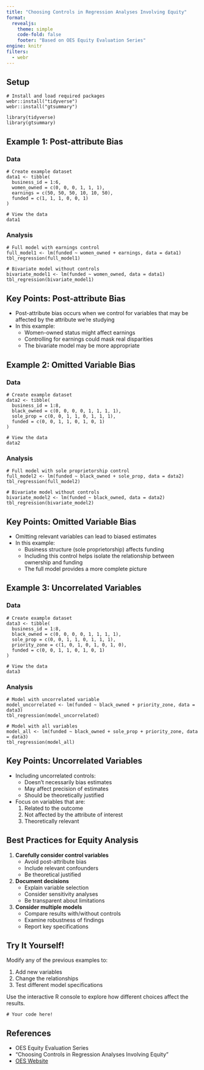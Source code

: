 ```yaml
---
title: "Choosing Controls in Regression Analyses Involving Equity"
format: 
  revealjs:
    theme: simple
    code-fold: false
    footer: "Based on OES Equity Evaluation Series"
engine: knitr
filters:
  - webr
---
```


## Setup {.smaller}

```webr-r
# Install and load required packages
webr::install("tidyverse")
webr::install("gtsummary")

library(tidyverse)
library(gtsummary)
```

## Example 1: Post-attribute Bias

::: {.panel-tabset}

### Data

```webr-r
# Create example dataset
data1 <- tibble(
  business_id = 1:6,
  women_owned = c(0, 0, 0, 1, 1, 1),
  earnings = c(50, 50, 50, 10, 10, 50),
  funded = c(1, 1, 1, 0, 0, 1)
)

# View the data
data1
```

### Analysis {.smaller}

```webr-r
# Full model with earnings control
full_model1 <- lm(funded ~ women_owned + earnings, data = data1)
tbl_regression(full_model1)

# Bivariate model without controls
bivariate_model1 <- lm(funded ~ women_owned, data = data1)
tbl_regression(bivariate_model1)
```

:::

## Key Points: Post-attribute Bias

- Post-attribute bias occurs when we control for variables that may be affected by the attribute we're studying
- In this example:
  - Women-owned status might affect earnings
  - Controlling for earnings could mask real disparities
  - The bivariate model may be more appropriate

## Example 2: Omitted Variable Bias

::: {.panel-tabset}

### Data

```webr-r
# Create example dataset
data2 <- tibble(
  business_id = 1:8,
  black_owned = c(0, 0, 0, 0, 1, 1, 1, 1),
  sole_prop = c(0, 0, 1, 1, 0, 1, 1, 1),
  funded = c(0, 0, 1, 1, 0, 1, 0, 1)
)

# View the data
data2
```

### Analysis {.smaller}

```webr-r
# Full model with sole proprietorship control
full_model2 <- lm(funded ~ black_owned + sole_prop, data = data2)
tbl_regression(full_model2)

# Bivariate model without controls
bivariate_model2 <- lm(funded ~ black_owned, data = data2)
tbl_regression(bivariate_model2)
```

:::

## Key Points: Omitted Variable Bias

- Omitting relevant variables can lead to biased estimates
- In this example:
  - Business structure (sole proprietorship) affects funding
  - Including this control helps isolate the relationship between ownership and funding
  - The full model provides a more complete picture

## Example 3: Uncorrelated Variables

::: {.panel-tabset}

### Data

```webr-r
# Create example dataset
data3 <- tibble(
  business_id = 1:8,
  black_owned = c(0, 0, 0, 0, 1, 1, 1, 1),
  sole_prop = c(0, 0, 1, 1, 0, 1, 1, 1),
  priority_zone = c(1, 0, 1, 0, 1, 0, 1, 0),
  funded = c(0, 0, 1, 1, 0, 1, 0, 1)
)

# View the data
data3
```

### Analysis {.smaller}

```webr-r
# Model with uncorrelated variable
model_uncorrelated <- lm(funded ~ black_owned + priority_zone, data = data3)
tbl_regression(model_uncorrelated)

# Model with all variables
model_all <- lm(funded ~ black_owned + sole_prop + priority_zone, data = data3)
tbl_regression(model_all)
```

:::

## Key Points: Uncorrelated Variables

- Including uncorrelated controls:
  - Doesn't necessarily bias estimates
  - May affect precision of estimates
  - Should be theoretically justified
- Focus on variables that are:
  1. Related to the outcome
  2. Not affected by the attribute of interest
  3. Theoretically relevant

## Best Practices for Equity Analysis

1. **Carefully consider control variables**
   - Avoid post-attribute bias
   - Include relevant confounders
   - Be theoretical justified

2. **Document decisions**
   - Explain variable selection
   - Consider sensitivity analyses
   - Be transparent about limitations

3. **Consider multiple models**
   - Compare results with/without controls
   - Examine robustness of findings
   - Report key specifications

## Try It Yourself!

Modify any of the previous examples to:

1. Add new variables
2. Change the relationships
3. Test different model specifications

Use the interactive R console to explore how different choices affect the results.

```webr-r
# Your code here!
```

## References

- OES Equity Evaluation Series
- "Choosing Controls in Regression Analyses Involving Equity"
- [OES Website](https://oes.gsa.gov/assets/files/choosing-controls-in-regression-analyses-involving-equity.pdf)
